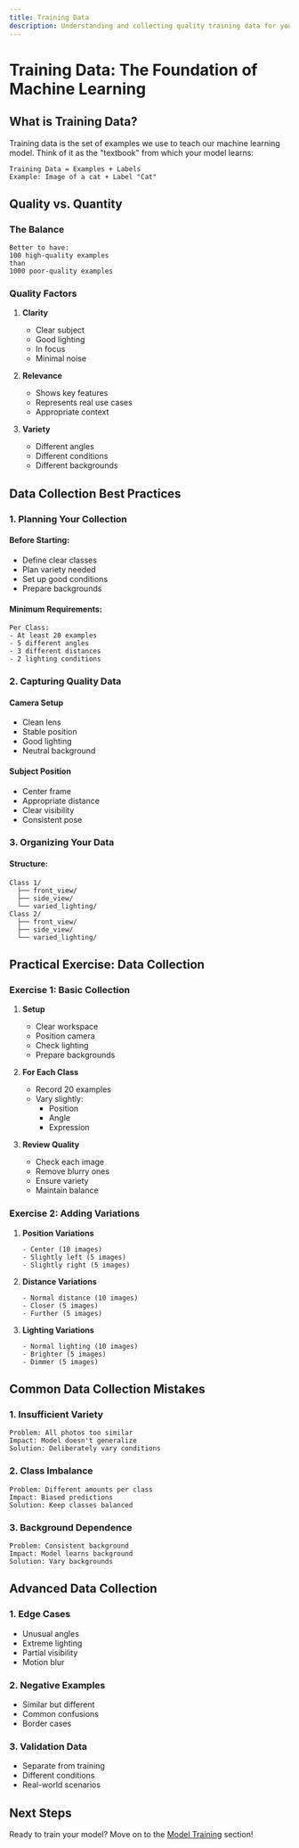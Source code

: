 ```yaml
---
title: Training Data
description: Understanding and collecting quality training data for your ML model
---
```


# Training Data: The Foundation of Machine Learning

## What is Training Data?

Training data is the set of examples we use to teach our machine learning model. Think of it as the "textbook" from which your model learns:

```
Training Data = Examples + Labels
Example: Image of a cat + Label "Cat"
```

## Quality vs. Quantity

### The Balance

```
Better to have:
100 high-quality examples
than
1000 poor-quality examples
```

### Quality Factors

1. **Clarity**

   - Clear subject
   - Good lighting
   - In focus
   - Minimal noise

2. **Relevance**

   - Shows key features
   - Represents real use cases
   - Appropriate context

3. **Variety**
   - Different angles
   - Different conditions
   - Different backgrounds

## Data Collection Best Practices

### 1. Planning Your Collection

#### Before Starting:

- Define clear classes
- Plan variety needed
- Set up good conditions
- Prepare backgrounds

#### Minimum Requirements:

```
Per Class:
- At least 20 examples
- 5 different angles
- 3 different distances
- 2 lighting conditions
```

### 2. Capturing Quality Data

#### Camera Setup

- Clean lens
- Stable position
- Good lighting
- Neutral background

#### Subject Position

- Center frame
- Appropriate distance
- Clear visibility
- Consistent pose

### 3. Organizing Your Data

#### Structure:

```
Class 1/
  ├── front_view/
  ├── side_view/
  └── varied_lighting/
Class 2/
  ├── front_view/
  ├── side_view/
  └── varied_lighting/
```

## Practical Exercise: Data Collection

### Exercise 1: Basic Collection

1. **Setup**

   - Clear workspace
   - Position camera
   - Check lighting
   - Prepare backgrounds

2. **For Each Class**

   - Record 20 examples
   - Vary slightly:
     - Position
     - Angle
     - Expression

3. **Review Quality**
   - Check each image
   - Remove blurry ones
   - Ensure variety
   - Maintain balance

### Exercise 2: Adding Variations

1. **Position Variations**

   ```
   - Center (10 images)
   - Slightly left (5 images)
   - Slightly right (5 images)
   ```

2. **Distance Variations**

   ```
   - Normal distance (10 images)
   - Closer (5 images)
   - Further (5 images)
   ```

3. **Lighting Variations**
   ```
   - Normal lighting (10 images)
   - Brighter (5 images)
   - Dimmer (5 images)
   ```

## Common Data Collection Mistakes

### 1. Insufficient Variety

```
Problem: All photos too similar
Impact: Model doesn't generalize
Solution: Deliberately vary conditions
```

### 2. Class Imbalance

```
Problem: Different amounts per class
Impact: Biased predictions
Solution: Keep classes balanced
```

### 3. Background Dependence

```
Problem: Consistent background
Impact: Model learns background
Solution: Vary backgrounds
```

## Advanced Data Collection

### 1. Edge Cases

- Unusual angles
- Extreme lighting
- Partial visibility
- Motion blur

### 2. Negative Examples

- Similar but different
- Common confusions
- Border cases

### 3. Validation Data

- Separate from training
- Different conditions
- Real-world scenarios

## Next Steps

Ready to train your model? Move on to the [Model Training](/docs/model-training) section!
